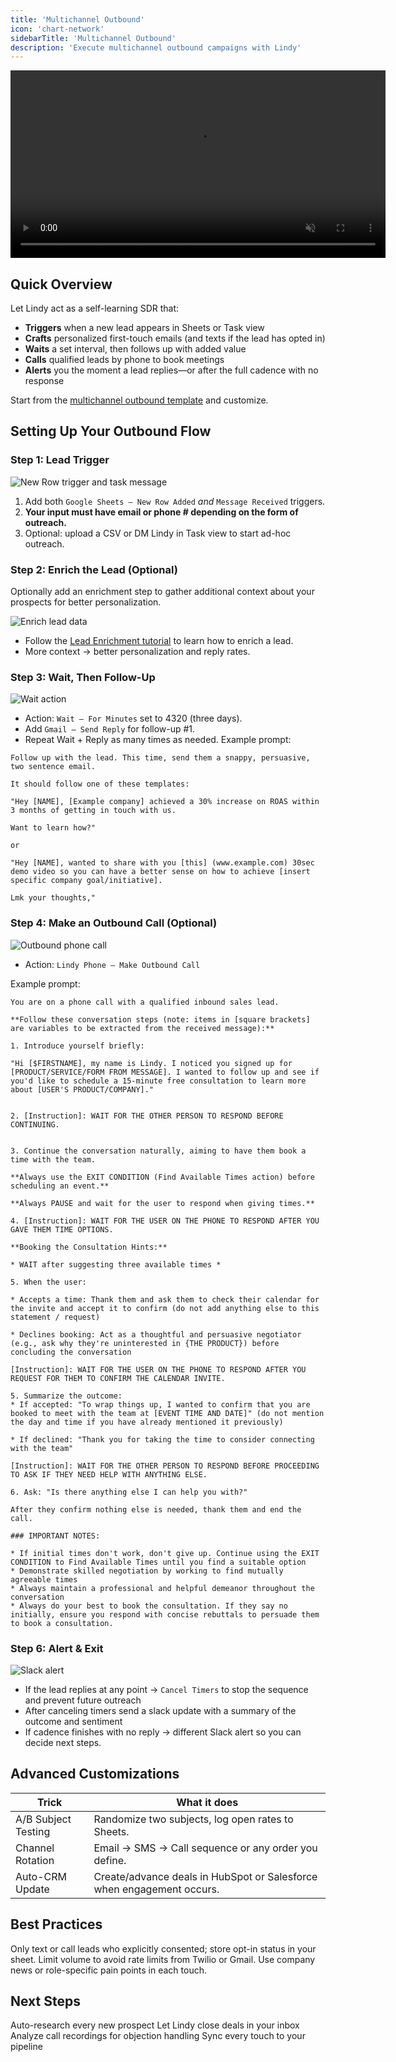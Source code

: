```yaml
---
title: 'Multichannel Outbound'
icon: 'chart-network'
sidebarTitle: 'Multichannel Outbound'
description: 'Execute multichannel outbound campaigns with Lindy'
---
```


<div style={{ display: 'flex', justifyContent: 'center', margin: '2rem 0' }}>
  <div className="video-card">
    <video
      src="https://lindy-docs-content.nyc3.digitaloceanspaces.com/Human%20in%20Loop.mp4"
      width="600"
      autoPlay
      muted
      loop
      playsInline
      style={{ display: 'block', width: '100%', borderRadius: '16px' }}
    />
  </div>
</div>

## Quick Overview

Let Lindy act as a self-learning SDR that:

- **Triggers** when a new lead appears in Sheets or Task view  
- **Crafts** personalized first-touch emails (and texts if the lead has opted in)  
- **Waits** a set interval, then follows up with added value  
- **Calls** qualified leads by phone to book meetings  
- **Alerts** you the moment a lead replies—or after the full cadence with no response  

Start from the [multichannel outbound template](https://chat.lindy.ai/home/?templateId=6875c321cb447178e1192a26) and customize.

## Setting Up Your Outbound Flow

### Step 1: Lead Trigger

<Frame>
  <img src="/lindy-brand-assets/multi-channel-trigger.png" alt="New Row trigger and task message" />
</Frame>

1. Add both `Google Sheets – New Row Added` *and* `Message Received` triggers.  
2. **Your input must have email or phone # depending on the form of outreach.**  
3. Optional: upload a CSV or DM Lindy in Task view to start ad-hoc outreach.

### Step 2: Enrich the Lead (Optional)

Optionally add an enrichment step to gather additional context about your prospects for better personalization.

<Frame>
  <img src="/lindy-brand-assets/multi-channel-enrich.png" alt="Enrich lead data" />
</Frame>

- Follow the [Lead Enrichment tutorial](/use-cases/sales/lead-enrichment) to learn how to enrich a lead.
- More context → better personalization and reply rates.

### Step 3: Wait, Then Follow-Up

<Frame>
  <img src="/lindy-brand-assets/multi-channel-followup.png" alt="Wait action" />
</Frame>

- Action: `Wait – For Minutes` set to 4320 (three days).  
- Add `Gmail – Send Reply` for follow-up #1.  
- Repeat Wait + Reply as many times as needed.
Example prompt:

```
Follow up with the lead. This time, send them a snappy, persuasive, two sentence email. 

It should follow one of these templates: 

"Hey [NAME], [Example company] achieved a 30% increase on ROAS within 3 months of getting in touch with us. 

Want to learn how?"

or 

"Hey [NAME], wanted to share with you [this] (www.example.com) 30sec demo video so you can have a better sense on how to achieve [insert specific company goal/initiative]. 

Lmk your thoughts,"
```

### Step 4: Make an Outbound Call (Optional)

<Frame>
  <img src="/lindy-brand-assets/multi-channel-agent.png" alt="Outbound phone call" />
</Frame>

- Action: `Lindy Phone – Make Outbound Call`  

Example prompt:

```
You are on a phone call with a qualified inbound sales lead.

**Follow these conversation steps (note: items in [square brackets] are variables to be extracted from the received message):**

1. Introduce yourself briefly:

"Hi [$FIRSTNAME], my name is Lindy. I noticed you signed up for [PRODUCT/SERVICE/FORM FROM MESSAGE]. I wanted to follow up and see if you'd like to schedule a 15-minute free consultation to learn more about [USER'S PRODUCT/COMPANY]."


2. [Instruction]: WAIT FOR THE OTHER PERSON TO RESPOND BEFORE CONTINUING.


3. Continue the conversation naturally, aiming to have them book a time with the team. 

**Always use the EXIT CONDITION (Find Available Times action) before scheduling an event.**

**Always PAUSE and wait for the user to respond when giving times.**

4. [Instruction]: WAIT FOR THE USER ON THE PHONE TO RESPOND AFTER YOU GAVE THEM TIME OPTIONS. 

**Booking the Consultation Hints:**

* WAIT after suggesting three available times *

5. When the user:

* Accepts a time: Thank them and ask them to check their calendar for the invite and accept it to confirm (do not add anything else to this statement / request)

* Declines booking: Act as a thoughtful and persuasive negotiator (e.g., ask why they're uninterested in {THE PRODUCT}) before concluding the conversation

[Instruction]: WAIT FOR THE USER ON THE PHONE TO RESPOND AFTER YOU REQUEST FOR THEM TO CONFIRM THE CALENDAR INVITE. 

5. Summarize the outcome:
* If accepted: "To wrap things up, I wanted to confirm that you are booked to meet with the team at [EVENT TIME AND DATE]" (do not mention the day and time if you have already mentioned it previously)

* If declined: "Thank you for taking the time to consider connecting with the team"

[Instruction]: WAIT FOR THE OTHER PERSON TO RESPOND BEFORE PROCEEDING TO ASK IF THEY NEED HELP WITH ANYTHING ELSE. 

6. Ask: "Is there anything else I can help you with?"

After they confirm nothing else is needed, thank them and end the call.

### IMPORTANT NOTES:

* If initial times don't work, don't give up. Continue using the EXIT CONDITION to Find Available Times until you find a suitable option
* Demonstrate skilled negotiation by working to find mutually agreeable times
* Always maintain a professional and helpful demeanor throughout the conversation
* Always do your best to book the consultation. If they say no initially, ensure you respond with concise rebuttals to persuade them to book a consultation. 
```

### Step 6: Alert & Exit

<Frame>
  <img src="/lindy-brand-assets/multi-channel-slack.png" alt="Slack alert" />
</Frame>

- If the lead replies at any point → `Cancel Timers` to stop the sequence and prevent future outreach
- After canceling timers send a slack update with a summary of the outcome and sentiment
- If cadence finishes with no reply → different Slack alert so you can decide next steps.

## Advanced Customizations

| Trick                     | What it does                                                         |
|---------------------------|-----------------------------------------------------------------------|
| A/B Subject Testing       | Randomize two subjects, log open rates to Sheets.                     |
| Channel Rotation          | Email → SMS → Call sequence or any order you define.                  |
| Auto-CRM Update           | Create/advance deals in HubSpot or Salesforce when engagement occurs.|

## Best Practices

<AccordionGroup>
  <Accordion title="Respect Opt-In">
    Only text or call leads who explicitly consented; store opt-in status in your sheet.
  </Accordion>
  
  <Accordion title="Throttle Volume">
    Limit volume to avoid rate limits from Twilio or Gmail.
  </Accordion>
  
  <Accordion title="Personalize Deeply">
    Use company news or role-specific pain points in each touch.
  </Accordion>
  
</AccordionGroup>

## Next Steps

<CardGroup cols={2}>
  <Card title="Lead Enrichment" href="/tutorials/lead-enrichment" icon="address-card">
    Auto-research every new prospect
  </Card>
  <Card title="Email Negotiator" href="/tutorials/email-negotiator" icon="handshake">
    Let Lindy close deals in your inbox
  </Card>
  <Card title="Call Coach" href="/tutorials/call-coach" icon="phone">
    Analyze call recordings for objection handling
  </Card>
  <Card title="CRM Auto-Log" href="/tutorials/crm-auto-log" icon="database">
    Sync every touch to your pipeline
  </Card>
</CardGroup>

